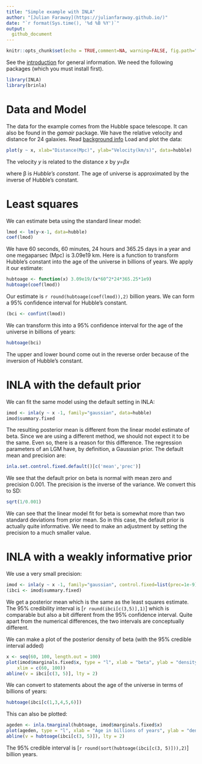 ```yaml
---
title: "Simple example with INLA"
author: "[Julian Faraway](https://julianfaraway.github.io/)"
date: "`r format(Sys.time(), '%d %B %Y')`"
output: 
  github_document
---
```


```r
knitr::opts_chunk$set(echo = TRUE,comment=NA, warning=FALSE, fig.path="figs/",dev = 'svglite')
```

See the [introduction](index.md) for general information. We need the following packages
(which you must install first).

```r
library(INLA)
library(brinla)
```


# Data and Model

The data for the example comes from the Hubble space telescope. It can also be found in the
*gamair* package. We have the relative velocity and distance for 24 galaxies. Read
[background info](http://www.space.com/25179-hubble-constant.html)
Load and plot the data:

```r
plot(y ~ x, xlab="Distance(Mpc)", ylab="Velocity(km/s)", data=hubble)
```

The velocity *y* is related to the distance *x* by *y=βx*

where β is *Hubble's constant*. The age of universe is
approximated by the inverse of Hubble's constant.

# Least squares

We can estimate beta using the standard linear model:

```r
lmod <- lm(y~x-1, data=hubble)
coef(lmod)
```

We have 60 seconds, 60 minutes, 24 hours and 365.25 days in a year and one megaparsec (Mpc) is 3.09e19 km.
Here is a function to transform Hubble's constant into the age of the universe in billions of years. We
apply it our estimate:

```r
hubtoage <- function(x) 3.09e19/(x*60^2*24*365.25*1e9)
hubtoage(coef(lmod))
```

Our estimate is `r round(hubtoage(coef(lmod)),2)` billion years. We can form a 95% confidence interval for Hubble's constant.

```r
(bci <- confint(lmod))
```

We can transform this into a 95% confidence interval for the age of the universe in billions of years:

```r
hubtoage(bci)
```

The upper and lower bound come out in the reverse order because of the inversion of Hubble's constant.

# INLA with the default prior

We can fit the same model using the default setting in INLA:

```r
imod <- inla(y ~ x -1, family="gaussian", data=hubble)
imod$summary.fixed
```

The resulting posterior mean is different from the linear model estimate of beta. Since
we are using a different method, we should not expect it to be the same. Even so, there
is a reason for this difference. The regression parameters of an LGM have, by definition, a
Gaussian prior. The default mean and precision are:

```r
inla.set.control.fixed.default()[c('mean','prec')]
```

We see that the default prior
on beta is normal with mean zero and precision 0.001. The precision is the inverse
of the variance. We convert this to SD:

```r
sqrt(1/0.001)
```

We can see that the linear model fit for beta is somewhat more than two standard deviations from prior mean. So in this case,
the default prior is actually quite informative. We need to make an adjustment by setting the precision to a much
smaller value.

# INLA with a weakly informative prior

We use a very small precision:

```r
imod <- inla(y ~ x -1, family="gaussian", control.fixed=list(prec=1e-9), data=hubble)
(ibci <- imod$summary.fixed)
```

We get a posterior mean which is the same as the least squares estimate. The 95% credibility interval
is [`r round(ibci[c(3,5)],1)`] which is comparable but also a bit different from the 95% confidence interval.
Quite apart from the numerical differences, the two intervals are conceptually different. 

We can make a plot of the posterior density of beta (with the 95% credible interval added)

```r
x <- seq(60, 100, length.out = 100)
plot(imod$marginals.fixed$x, type = "l", xlab = "beta", ylab = "density", 
    xlim = c(60, 100))
abline(v = ibci[c(3, 5)], lty = 2)
```

We can convert to statements about the age of the universe in terms of billions of years:

```r
hubtoage(ibci[c(1,3,4,5,6)])
```

This can also be plotted:

```r
ageden <- inla.tmarginal(hubtoage, imod$marginals.fixed$x)
plot(ageden, type = "l", xlab = "Age in billions of years", ylab = "density")
abline(v = hubtoage(ibci[c(3, 5)]), lty = 2)
```

The 95% credible interval is [`r round(sort(hubtoage(ibci[c(3, 5)])),2)`] billion years.


